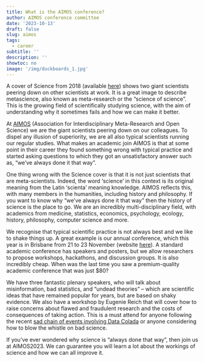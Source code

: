```yaml
---
title: What is the AIMOS conference?
author: AIMOS conference committee
date: '2023-10-13'
draft: false
slug: aimos
tags:
  - career
subtitle: ''
description: ''
showtoc: no
image: '/img/duckboards_1.jpg'
---
```


A cover of Science from 2018 (available [here](https://www.davidebonazzi.com/news/science-research-on-research)) shows two giant scientists peering down on other scientists at work. It is a great image to describe metascience, also known as meta-research or the "science of science". This is the growing field of scientifically studying science, with the aim of understanding why it sometimes fails and how we can make it better.

At [AIMOS](https://aimos.community/) (Association for Interdisciplinary Meta-Research and Open Science) we are the giant scientists peering down on our colleagues. To dispel any illusion of superiority, we are all also typical scientists running our regular studies. What makes an academic join AIMOS is that at some point in their career they found something wrong with typical practice and started asking questions to which they got an unsatisfactory answer such as, "we've always done it that way".

One thing wrong with the Science cover is that it is not just scientists that are meta-scientists. Indeed, the word 'science' in this context is its original meaning from the Latin 'scienta' meaning knowledge. AIMOS reflects this, with many members in the humanities, including history and philosophy. If you want to know why "we've always done it that way" then the history of science is the place to go. We are an incredibly multi-disciplinary field, with academics from medicine, statistics, economics, psychology, ecology, history, philosophy, computer science and more.

We recognise that typical scientific practice is not always best and we like to shake things up. A great example is our annual conference, which this year is in Brisbane from 21 to 23 November (website [here](http://aimosconference.com/)). A standard academic conference has speakers and posters, but we allow researchers to propose workshops, hackathons, and discussion groups. It is also incredibly cheap. When was the last time you saw a premium-quality academic conference that was just \$80?

We have three fantastic plenary speakers, who will talk about misinformation, bad statistics, and "undead theories" -- which are scientific ideas that have remained popular for years, but are based on shaky evidence. We also have a workshop by Eugenie Reich that will cover how to raise concerns about flawed and fraudulent research and the costs of consequences of taking action. This is a must attend for anyone following the recent [sad chain of events involving Data Colada](https://datacolada.org/109) or anyone considering how to blow the whistle on bad science.

If you've ever wondered why science is "always done that way", then join us at AIMOS2023. We can guarantee you will learn a lot about the workings of science and how we can all improve it.
